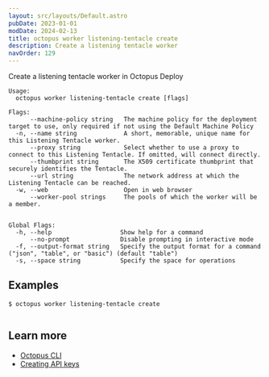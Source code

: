 ```yaml
---
layout: src/layouts/Default.astro
pubDate: 2023-01-01
modDate: 2024-02-13
title: octopus worker listening-tentacle create
description: Create a listening tentacle worker
navOrder: 129
---
```


Create a listening tentacle worker in Octopus Deploy

```
Usage:
  octopus worker listening-tentacle create [flags]

Flags:
      --machine-policy string   The machine policy for the deployment target to use, only required if not using the Default Machine Policy
  -n, --name string             A short, memorable, unique name for this Listening Tentacle worker.
      --proxy string            Select whether to use a proxy to connect to this Listening Tentacle. If omitted, will connect directly.
      --thumbprint string       The X509 certificate thumbprint that securely identifies the Tentacle.
      --url string              The network address at which the Listening Tentacle can be reached.
  -w, --web                     Open in web browser
      --worker-pool strings     The pools of which the worker will be a member.


Global Flags:
  -h, --help                   Show help for a command
      --no-prompt              Disable prompting in interactive mode
  -f, --output-format string   Specify the output format for a command ("json", "table", or "basic") (default "table")
  -s, --space string           Specify the space for operations

```

## Examples

<SamplesInstance />

```
$ octopus worker listening-tentacle create


```

## Learn more

- [Octopus CLI](/docs/octopus-rest-api/cli)
- [Creating API keys](/docs/octopus-rest-api/how-to-create-an-api-key)